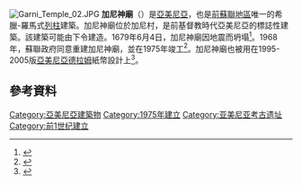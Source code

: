 {{coord|40.112421|44.730277|display=title}}
[[Image:Garni_Temple_02.JPG|thumb]]
'''加尼神廟'''（{{lang-hy|Գառնիի տաճար}}）是[[亞美尼亞|亞美尼亞]]，也是[[後蘇聯國家|前蘇聯地區]]唯一的希臘-羅馬式[[列柱|列柱]]建築。加尼神廟位於加尼村，是前基督教時代亞美尼亞的標誌性建築。該建築可能由{{en-link|亚美尼亚的梯利达特斯一世|Tiridates I of Armenia}}下令建造。1679年6月4日，加尼神廟因地震而坍塌<ref>{{cite book|language=hy|authorlink=Tadevos Hakobyan|first=Tadevos|last=Hakobyan|title=Երևանի պատմությունը (1500–1800 ԹԹ.)|trans-title=History of Yerevan (1500-1800)|url=http://armenianhouse.org/hakobyan-t/yerevan/index.html|year=1979|publisher=Yerevan State University Press|p=[http://armenianhouse.org/hakobyan-t/yerevan/ch-7.html 327]|quote=...երկրաշարժը տեղի է ունեցել 1679 թվականի հունիսի 4-ին։|access-date=2020-07-21|archive-date=2010-04-19|archive-url=https://web.archive.org/web/20100419015724/http://armenianhouse.org/hakobyan-t/yerevan/index.html|dead-url=no}}</ref>。1968年，蘇聯政府同意重建加尼神廟，並在1975年竣工<ref>{{cite journal|last1=Donabédian|first1=Patrick|title=Les architectes de l'Arm´enie m´edi´evale usaient-ils de dispositifs parasismiques ?|journal=[[Revue_des_Études_Arméniennes|Revue des Études Arméniennes]]|date=2012|page=172|url=https://hal.archives-ouvertes.fr/halshs-00906180/document|language=fr|quote=On pourrait en dire autant du temple antique de Garni, dont une partie des maçonneries a été jetée dans le ravin lors du séisme de 1679 (puis remontée avant sa reconstruction en 1969-75 par Alek‘sandr Sahinyan).|access-date=2020-07-21|archive-date=2017-02-27|archive-url=https://web.archive.org/web/20170227062601/https://hal.archives-ouvertes.fr/halshs-00906180/document|dead-url=no}}</ref>。加尼神廟也被用在1995-2005版[[亞美尼亞德拉姆|亞美尼亞德拉姆]]紙幣設計上<ref name="cba">{{cite web|title=Banknotes out of Circulation - 5000 drams|url=https://www.cba.am/en/sitepages/detailsncbrabanknotesnotcirculated.aspx?nominal=8|publisher=Central Bank of Armenia|accessdate=2020-07-21|archive-date=2020-04-11|archive-url=https://web.archive.org/web/20200411213809/https://www.cba.am/en/SitePages/detailsncbrabanknotesnotcirculated.aspx?nominal=8|dead-url=yes}}</ref>。
==參考資料==
{{reflist}}
{{commons category}}
[[Category:亞美尼亞建築物|Category:亞美尼亞建築物]]
[[Category:1975年建立|Category:1975年建立]]
[[Category:亚美尼亚考古遗址|Category:亚美尼亚考古遗址]]
[[Category:前1世纪建立|Category:前1世纪建立]]